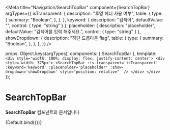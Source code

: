
<Meta
  title="Navigation/SearchTopBar"
  component={SearchTopBar}
  argTypes={{
    isTransparent: {
      description: "투명 헤더 사용 여부",
      table: {
        type: {
          summary: "Boolean",
        },
      },
    },
    keyword: {
      description: "검색어",
      defaultValue: "",
      control: { type: "string" }
    },
    placeholder: {
      description: "placeholder",
      defaultValue: "검색어를 입력 해주세요.",
      control: { type: "string" }
    },
    showDropdown: {
      description: "하단 드롭다운 flag",
      table: {
        type: {
          summary: "Boolean",
        },
      },
    },
  }}
/>

  props: Object.keys(argTypes),
  components: { SearchTopBar },
  template: `
    <div style='width: 100%; display: flex; justify-content: center'>
    <div style='width: 375px'>
      <SearchTopBar :is-transparent='isTransparent' :keyword='keyword' :placeholder='placeholder'
              :show-dropdown='showDropdown' style="position: relative"  />
    </div>
    </div>
  `
});

# SearchTopBar

**SearchTopBar** 컴포넌트의 문서입니다

<Story name="Default" height="100px">
	{Default.bind({})}
</Story>

<ArgsTable story="Default" />